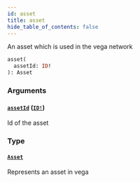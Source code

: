 ```yaml
---
id: asset
title: asset
hide_table_of_contents: false
---
```



An asset which is used in the vega network

```graphql
asset(
  assetId: ID!
): Asset
```


### Arguments

#### [`assetId`](#) ([`ID!`](/docs/testnet/graphql/scalars/id))

Id of the asset


### Type

#### [`Asset`](/docs/testnet/graphql/objects/asset)

Represents an asset in vega




